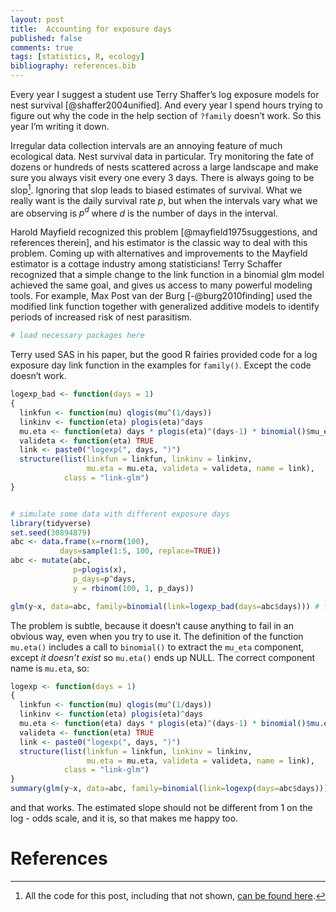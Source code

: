 ```yaml
--- 
layout: post 
title:  Accounting for exposure days 
published: false 
comments: true
tags: [statistics, R, ecology] 
bibliography: references.bib
---
```


Every year I suggest a student use Terry Shaffer's log exposure models for nest survival [@shaffer2004unified]. And every year I spend hours trying to figure out why the code in the help section of `?family` doesn't work. So this year I'm writing it down.

Irregular data collection intervals are an annoying feature of much ecological data. Nest survival data in particular. Try monitoring the fate of dozens or hundreds of nests scattered across a large landscape and make sure you always visit every one every 3 days. There is always going to be slop[^allthecode]. Ignoring that slop leads to biased estimates of survival. What we really want is the daily survival rate $p$, but when the intervals vary what we are observing is $p^d$ where $d$ is the number of days in the interval.   

Harold Mayfield recognized this problem [@mayfield1975suggestions, and references therein],  and his estimator is the classic way to deal with this problem. Coming up with alternatives and improvements to the Mayfield estimator is a cottage industry among statisticians! Terry Schaffer recognized that a simple change to the link function in a binomial glm model achieved the same goal, and gives us access to many powerful modeling tools. For example, Max Post van der Burg [-@burg2010finding] used the modified link function together with generalized additive models to identify periods of increased risk of nest parasitism. 

```r
# load necessary packages here
```

Terry used SAS in his paper, but the good R fairies provided code for a log exposure day link function in the examples for `family()`. Except the code doesn't work.

```r
logexp_bad <- function(days = 1)
{
  linkfun <- function(mu) qlogis(mu^(1/days))
  linkinv <- function(eta) plogis(eta)^days
  mu.eta <- function(eta) days * plogis(eta)^(days-1) * binomial()$mu_eta # this is the error
  valideta <- function(eta) TRUE
  link <- paste0("logexp(", days, ")")
  structure(list(linkfun = linkfun, linkinv = linkinv,
                 mu.eta = mu.eta, valideta = valideta, name = link),
            class = "link-glm")
}


# simulate some data with different exposure days
library(tidyverse)
set.seed(30894879)
abc <- data.frame(x=rnorm(100),
           days=sample(1:5, 100, replace=TRUE))
abc <- mutate(abc,
              p=plogis(x),
              p_days=p^days,
              y = rbinom(100, 1, p_days))

glm(y~x, data=abc, family=binomial(link=logexp_bad(days=abc$days))) # fails
```

The problem is subtle, because it doesn't cause anything to fail in an obvious way, even when you try to use it. The definition of the function `mu.eta()` includes a call to `binomial()` to extract the `mu_eta` component, except *it doesn't exist* so `mu.eta()` ends up NULL. The correct component name is `mu.eta`, so:

```r
logexp <- function(days = 1)
{
  linkfun <- function(mu) qlogis(mu^(1/days))
  linkinv <- function(eta) plogis(eta)^days
  mu.eta <- function(eta) days * plogis(eta)^(days-1) * binomial()$mu.eta(eta)
  valideta <- function(eta) TRUE
  link <- paste0("logexp(", days, ")")
  structure(list(linkfun = linkfun, linkinv = linkinv,
                 mu.eta = mu.eta, valideta = valideta, name = link),
            class = "link-glm")
}
summary(glm(y~x, data=abc, family=binomial(link=logexp(days=abc$days)))) # works
```

and that works. The estimated slope should not be different from 1 on the log - odds scale, and it is, so that makes me happy too.

[^allthecode]: All the code for this post, including that not shown, [can be found here](https://github.com/atyre2/atyre2.github.io/raw/master/_drafts/custom_link.Rmd).

# References